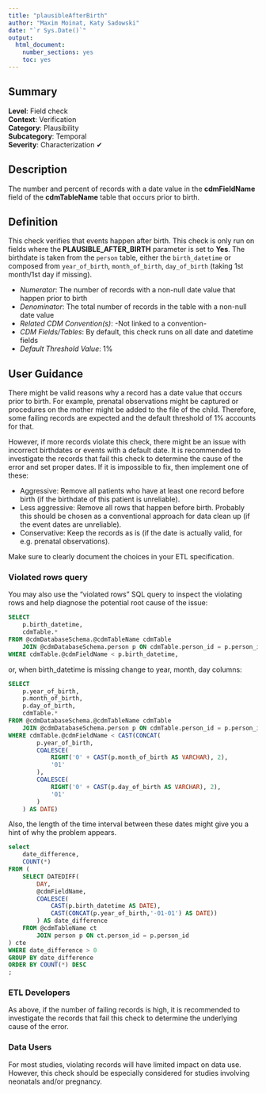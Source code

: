 ```yaml
---
title: "plausibleAfterBirth"
author: "Maxim Moinat, Katy Sadowski"
date: "`r Sys.Date()`"
output:
  html_document:
    number_sections: yes
    toc: yes
---
```


## Summary

**Level**: Field check\
**Context**: Verification\
**Category**: Plausibility\
**Subcategory**: Temporal\
**Severity**: Characterization &#10004;

## Description
The number and percent of records with a date value in the **cdmFieldName** field of the **cdmTableName** table that occurs prior to birth.

## Definition
This check verifies that events happen after birth. This check is only run on fields where the **PLAUSIBLE_AFTER_BIRTH** parameter is set to **Yes**. The birthdate is taken from the `person` table, either the `birth_datetime` or composed from `year_of_birth`, `month_of_birth`, `day_of_birth` (taking 1st month/1st day if missing).

- *Numerator*: The number of records with a non-null date value that happen prior to birth
- *Denominator*: The total number of records in the table with a non-null date value
- *Related CDM Convention(s)*: -Not linked to a convention-
- *CDM Fields/Tables*: By default, this check runs on all date and datetime fields
- *Default Threshold Value*: 1%

## User Guidance
There might be valid reasons why a record has a date value that occurs prior to birth. For example, prenatal observations might be captured or procedures on the mother might be added to the file of the child. Therefore, some failing records are expected and the default threshold of 1% accounts for that.

However, if more records violate this check, there might be an issue with incorrect birthdates or events with a default date. It is recommended to investigate the records that fail this check to determine the cause of the error and set proper dates. If it is impossible to fix, then implement one of these:

 - Aggressive: Remove all patients who have at least one record before birth (if the birthdate of this patient is unreliable).
 - Less aggressive: Remove all rows that happen before birth. Probably this should be chosen as a conventional approach for data clean up (if the event dates are unreliable).
 - Conservative: Keep the records as is (if the date is actually valid, for e.g. prenatal observations).

Make sure to clearly document the choices in your ETL specification.


### Violated rows query
You may also use the “violated rows” SQL query to inspect the violating rows and help diagnose the potential root cause of the issue:

```sql
SELECT 
    p.birth_datetime, 
    cdmTable.*
FROM @cdmDatabaseSchema.@cdmTableName cdmTable
    JOIN @cdmDatabaseSchema.person p ON cdmTable.person_id = p.person_id
WHERE cdmTable.@cdmFieldName < p.birth_datetime, 
```
or, when birth_datetime is missing change to year, month, day columns:
```sql
SELECT 
    p.year_of_birth, 
    p.month_of_birth, 
    p.day_of_birth, 
    cdmTable.*
FROM @cdmDatabaseSchema.@cdmTableName cdmTable
    JOIN @cdmDatabaseSchema.person p ON cdmTable.person_id = p.person_id
WHERE cdmTable.@cdmFieldName < CAST(CONCAT(
        p.year_of_birth,
        COALESCE(
            RIGHT('0' + CAST(p.month_of_birth AS VARCHAR), 2),
            '01'
        ),
        COALESCE(
            RIGHT('0' + CAST(p.day_of_birth AS VARCHAR), 2),
            '01'
        )
    ) AS DATE)
```

Also, the length of the time interval between these dates might give you a hint of why the problem appears.
```sql
select 
    date_difference, 
    COUNT(*)
FROM (
    SELECT DATEDIFF(
        DAY, 
        @cdmFieldName, 
        COALESCE(
            CAST(p.birth_datetime AS DATE),
            CAST(CONCAT(p.year_of_birth,'-01-01') AS DATE))
        ) AS date_difference
    FROM @cdmTableName ct
        JOIN person p ON ct.person_id = p.person_id 
) cte
WHERE date_difference > 0
GROUP BY date_difference
ORDER BY COUNT(*) DESC
;
```

### ETL Developers
As above, if the number of failing records is high, it is recommended to investigate the records that fail this check to determine the underlying cause of the error.

### Data Users
For most studies, violating records will have limited impact on data use. However, this check should be especially considered for studies involving neonatals and/or pregnancy.